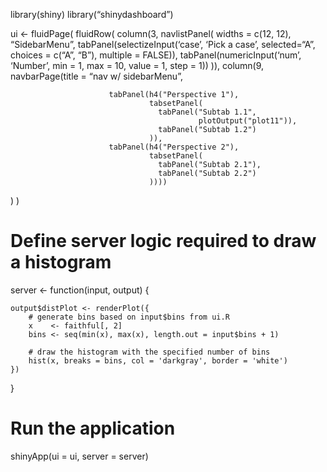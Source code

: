 
library(shiny)
library("shinydashboard")

ui <- fluidPage(
  fluidRow(
    column(3, navlistPanel(
      widths = c(12, 12), "SidebarMenu",
      tabPanel(selectizeInput('case', 'Pick a case', selected="A", choices = c("A", "B"), multiple = FALSE)),
      tabPanel(numericInput('num', 'Number', min = 1, max = 10, value = 1, step = 1))
    )),
    column(9,  navbarPage(title = "nav w/ sidebarMenu",
                          
                          tabPanel(h4("Perspective 1"),
                                   tabsetPanel(
                                     tabPanel("Subtab 1.1",
                                              plotOutput("plot11")),
                                     tabPanel("Subtab 1.2")
                                   )),
                          tabPanel(h4("Perspective 2"),
                                   tabsetPanel(
                                     tabPanel("Subtab 2.1"),
                                     tabPanel("Subtab 2.2")
                                   ))))
    
    
  )
)


# Define server logic required to draw a histogram
server <- function(input, output) {

    output$distPlot <- renderPlot({
        # generate bins based on input$bins from ui.R
        x    <- faithful[, 2]
        bins <- seq(min(x), max(x), length.out = input$bins + 1)

        # draw the histogram with the specified number of bins
        hist(x, breaks = bins, col = 'darkgray', border = 'white')
    })
}

# Run the application 
shinyApp(ui = ui, server = server)
